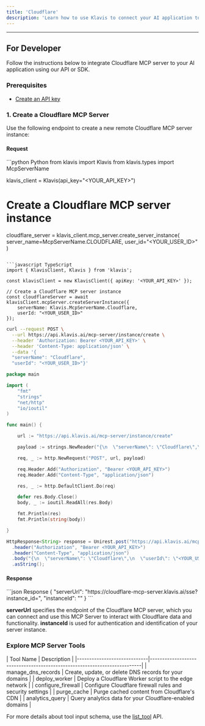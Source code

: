 ```yaml
---
title: 'Cloudflare'
description: 'Learn how to use Klavis to connect your AI application to Cloudflare MCP Server'
---
```



<NoCodeSnippet />

---

## For Developer

Follow the instructions below to integrate Cloudflare MCP server to your AI application using our API or SDK.

### Prerequisites

- [Create an API key](https://www.klavis.ai/home/api-keys)

### 1. Create a Cloudflare MCP Server

Use the following endpoint to create a new remote Cloudflare MCP server instance:

#### Request
<CodeGroup>
```python Python
from klavis import Klavis
from klavis.types import McpServerName

klavis_client = Klavis(api_key="<YOUR_API_KEY>")

# Create a Cloudflare MCP server instance
cloudflare_server = klavis_client.mcp_server.create_server_instance(
    server_name=McpServerName.CLOUDFLARE,
    user_id="<YOUR_USER_ID>"
)
```

```javascript TypeScript
import { KlavisClient, Klavis } from 'klavis';

const klavisClient = new KlavisClient({ apiKey: '<YOUR_API_KEY>' });

// Create a Cloudflare MCP server instance
const cloudflareServer = await klavisClient.mcpServer.createServerInstance({
    serverName: Klavis.McpServerName.Cloudflare,
    userId: "<YOUR_USER_ID>"
});
```

```bash cURL
curl --request POST \
  --url https://api.klavis.ai/mcp-server/instance/create \
  --header 'Authorization: Bearer <YOUR_API_KEY>' \
  --header 'Content-Type: application/json' \
  --data '{
  "serverName": "Cloudflare",
  "userId": "<YOUR_USER_ID>"}'
```


```go Go
package main

import (
	"fmt"
	"strings"
	"net/http"
	"io/ioutil"
)

func main() {

	url := "https://api.klavis.ai/mcp-server/instance/create"

	payload := strings.NewReader("{\n  \"serverName\": \"Cloudflare\",\n  \"userId\": \"<YOUR_USER_ID>\"\n}")

	req, _ := http.NewRequest("POST", url, payload)

	req.Header.Add("Authorization", "Bearer <YOUR_API_KEY>")
	req.Header.Add("Content-Type", "application/json")

	res, _ := http.DefaultClient.Do(req)

	defer res.Body.Close()
	body, _ := ioutil.ReadAll(res.Body)

	fmt.Println(res)
	fmt.Println(string(body))

}
```

```java Java
HttpResponse<String> response = Unirest.post("https://api.klavis.ai/mcp-server/instance/create")
  .header("Authorization", "Bearer <YOUR_API_KEY>")
  .header("Content-Type", "application/json")
  .body("{\n  \"serverName\": \"Cloudflare\",\n  \"userId\": \"<YOUR_USER_ID>\"\n}")
  .asString();
```
</CodeGroup>

#### Response
<CodeGroup>
```json Response
{
  "serverUrl": "https://cloudflare-mcp-server.klavis.ai/sse?instance_id=<instance-id>",
  "instanceId": "<instance-id>"
}
```
</CodeGroup>

<Check> **serverUrl** specifies the endpoint of the Cloudflare MCP server, which you can connect and use this MCP Server to interact with Cloudflare data and functionality.</Check>
<Note> **instanceId** is used for authentication and identification of your server instance.</Note>

### Explore MCP Server Tools

<Accordion title="Tools Information">
| Tool Name                   | Description                                                              |
|-----------------------------|--------------------------------------------------------------------------|
| manage_dns_records          | Create, update, or delete DNS records for your domains                   |
| deploy_worker               | Deploy a Cloudflare Worker script to the edge network                    |
| configure_firewall          | Configure Cloudflare firewall rules and security settings                |
| purge_cache                 | Purge cached content from Cloudflare's CDN                               |
| analytics_query             | Query analytics data for your Cloudflare-enabled domains                 |
</Accordion>

<Note>For more details about tool input schema, use the [list_tool](https://docs.klavis.ai/api-reference/mcp-server/list-tools) API.</Note> 